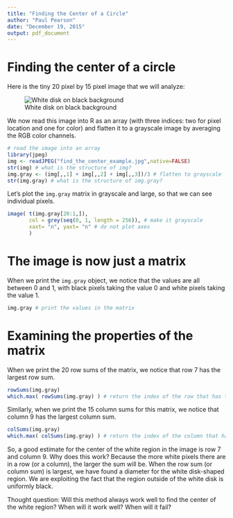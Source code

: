 ```yaml
---
title: "Finding the Center of a Circle"
author: "Paul Pearson"
date: "December 19, 2015"
output: pdf_document
---
```


# Finding the center of a circle

Here is the tiny $20$ pixel by $15$ pixel image that we will analyze:

![White disk on black background](find_the_center_example.jpg)

We now read this image into R as an array (with three indices: two for pixel location and one for color) and flatten it to a grayscale image by averaging the RGB color channels.

```r
# read the image into an array
library(jpeg)
img <- readJPEG("find_the_center_example.jpg",native=FALSE)
str(img) # what is the structure of img?
img.gray <- (img[,,1] + img[,,2] + img[,,3])/3 # flatten to grayscale
str(img.gray) # what is the structure of img.gray?
```

Let's plot the `img.gray` matrix in grayscale and large, so that we can see individual pixels.

```r
image( t(img.gray[20:1,]), 
       col = grey(seq(0, 1, length = 256)), # make it grayscale
       xaxt= "n", yaxt= "n" # do not plot axes
       )
```

# The image is now just a matrix

When we print the `img.gray` object, we notice that the values are all between 0 and 1, with black pixels taking the value 0 and white pixels taking the value 1.

```r
img.gray # print the values in the matrix
```

# Examining the properties of the matrix

When we print the $20$ row sums of the matrix, we notice that row $7$ has the largest row sum.

```r
rowSums(img.gray)
which.max( rowSums(img.gray) ) # return the index of the row that has the max row sum
```

Similarly, when we print the $15$ column sums for this matrix, we notice that column $9$ has the largest column sum.

```r
colSums(img.gray)
which.max( colSums(img.gray) ) # return the index of the column that has the max column sum
```

So, a good estimate for the center of the white region in the image is row $7$ and column $9$.  Why does this work?  Because the more white pixels there are in a row (or a column), the larger the sum will be.  When the row sum (or column sum) is largest, we have found a diameter for the white disk-shaped region.  We are exploiting the fact that the region outside of the white disk is uniformly black.

Thought question: Will this method always work well to find the center of the white region?  When will it work well? When will it fail?

